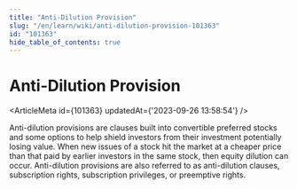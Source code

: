 ```yaml
---
title: "Anti-Dilution Provision"
slug: "/en/learn/wiki/anti-dilution-provision-101363"
id: "101363"
hide_table_of_contents: true
---
```



# Anti-Dilution Provision

<ArticleMeta id={101363} updatedAt={'2023-09-26 13:58:54'} />
<div className='border-solid border-b border-t-0 my-4 border-[var(--ifm-color-gray-300)]' />

Anti-dilution provisions are clauses built into convertible preferred stocks and some options to help shield investors from their investment potentially losing value. When new issues of a stock hit the market at a cheaper price than that paid by earlier investors in the same stock, then equity dilution can occur. Anti-dilution provisions are also referred to as anti-dilution clauses, subscription rights, subscription privileges, or preemptive rights.
